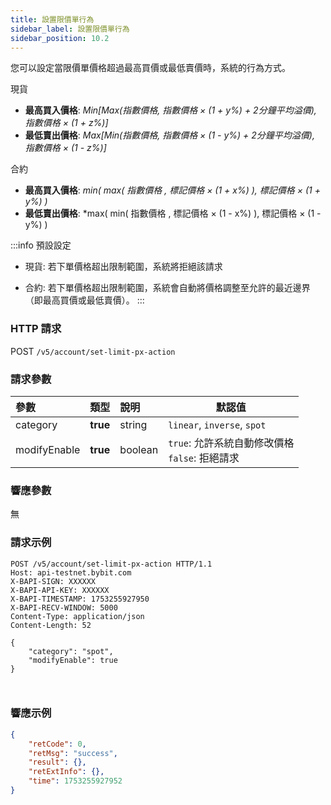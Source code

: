 ```yaml
---
title: 設置限價單行為
sidebar_label: 設置限價單行為
sidebar_position: 10.2
---
```

您可以設定當限價單價格超過最高買價或最低賣價時，系統的行為方式。

現貨
* **最高買入價格**: *Min[Max(指數價格, 指數價格 × (1 + y%) + 2分鐘平均溢價), 指數價格 × (1 + z%)]*
* **最低賣出價格**: *Max[Min(指數價格, 指數價格 × (1 - y%) + 2分鐘平均溢價), 指數價格 × (1 - z%)]*

合約
* **最高買入價格**: *min( max( 指數價格 , 標記價格 × (1 + x%) ), 標記價格 × (1 + y%) )*
* **最低賣出價格**: *max( min( 指數價格 , 標記價格 × (1 - x%) ), 標記價格 × (1 - y%) )

:::info 預設設定
*	現貨:
若下單價格超出限制範圍，系統將拒絕該請求

*	合約:
若下單價格超出限制範圍，系統會自動將價格調整至允許的最近邊界（即最高買價或最低賣價）。
:::

### HTTP 請求
POST `/v5/account/set-limit-px-action`

### 請求參數
| 參數 | 類型 | 說明| 默認值 |
|:----- |:-------|:-----|------ |
|category |**true** |string |`linear`, `inverse`, `spot`|
|modifyEnable |**true** |boolean |`true`: 允許系統自動修改價格<br/>`false`: 拒絕請求|

### 響應參數
無

### 請求示例

<Tabs groupId="programming-languages">
<TabItem value="http" label="HTTP">

```http
POST /v5/account/set-limit-px-action HTTP/1.1
Host: api-testnet.bybit.com
X-BAPI-SIGN: XXXXXX
X-BAPI-API-KEY: XXXXXX
X-BAPI-TIMESTAMP: 1753255927950
X-BAPI-RECV-WINDOW: 5000
Content-Type: application/json
Content-Length: 52

{
    "category": "spot",
    "modifyEnable": true
}
```

</TabItem>
<TabItem value="python" label="Python">

```python

```

</TabItem>

<TabItem value="Node" label="Node.js">

```n4js

```

</TabItem>
</Tabs>

### 響應示例

```json
{
    "retCode": 0,
    "retMsg": "success",
    "result": {},
    "retExtInfo": {},
    "time": 1753255927952
}
```
